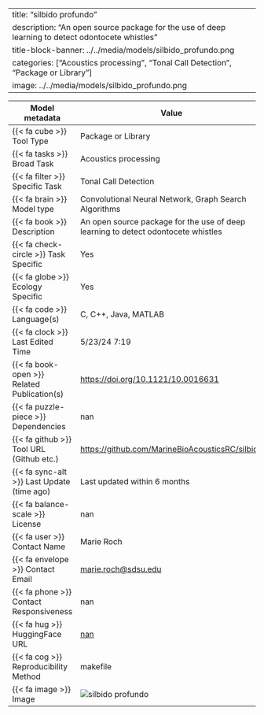 
---
title: "silbido profundo"
description: "An open source package for the use of deep learning to detect odontocete whistles"
title-block-banner: ../../media/models/silbido_profundo.png
categories: ["Acoustics processing", "Tonal Call Detection", "Package or Library"]
image: ../../media/models/silbido_profundo.png
---

| Model metadata             | Value                               |
|----------------------------|------------------------------------|
| {{< fa cube >}} Tool Type | [Package or Library]{.tool_type .tool_type_pkglib} |
| {{< fa tasks >}} Broad Task | Acoustics processing |
| {{< fa filter >}} Specific Task | Tonal Call Detection |
| {{< fa brain >}} Model type | Convolutional Neural Network, Graph Search Algorithms |
| {{< fa book >}} Description | An open source package for the use of deep learning to detect odontocete whistles |
| {{< fa check-circle >}} Task Specific | Yes |
| {{< fa globe >}} Ecology Specific | Yes |
| {{< fa code >}} Language(s) | C, C++, Java, MATLAB |
| {{< fa clock >}} Last Edited Time | 5/23/24 7:19 |
| {{< fa book-open >}} Related Publication(s) | [https://doi.org/10.1121/10.0016631](https://doi.org/10.1121/10.0016631) |
| {{< fa puzzle-piece >}} Dependencies | nan |
| {{< fa github >}} Tool URL (Github etc.) | [https://github.com/MarineBioAcousticsRC/silbido](https://github.com/MarineBioAcousticsRC/silbido) |
| {{< fa sync-alt >}} Last Update (time ago) | Last updated within 6 months |
| {{< fa balance-scale >}} License | nan |
| {{< fa user >}} Contact Name | Marie Roch |
| {{< fa envelope >}} Contact Email | [marie.roch@sdsu.edu](marie.roch@sdsu.edu) |
| {{< fa phone >}} Contact Responsiveness | nan |
| {{< fa hug >}} HuggingFace URL | [nan](nan) |
| {{< fa cog >}} Reproducibility Method | makefile |
| {{< fa image >}} Image | ![silbido profundo](../../media/models/silbido_profundo.png) |

